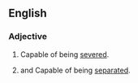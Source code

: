 ==English==

===Adjective===
{{en-adj|-}}

#Capable of being [[sever]]ed.
# {{law}} and {{economics}} Capable of being [[separate]]d.